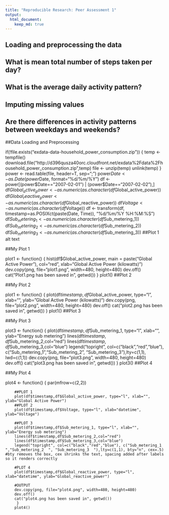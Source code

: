 ```yaml
---
title: "Reproducible Research: Peer Assessment 1"
output: 
  html_document:
    keep_md: true
---
```



## Loading and preprocessing the data



## What is mean total number of steps taken per day?



## What is the average daily activity pattern?



## Imputing missing values



## Are there differences in activity patterns between weekdays and weekends?

##Data Loading and Preprocessing

if(!file.exists("exdata-data-household_power_consumption.zip")) {
        temp <- tempfile()
        download.file("http://d396qusza40orc.cloudfront.net/exdata%2Fdata%2Fhousehold_power_consumption.zip",temp)
        file <- unzip(temp)
        unlink(temp)
}
power <- read.table(file, header=T, sep=";")
power$Date <- as.Date(power$Date, format="%d/%m/%Y")
df <- power[(power$Date=="2007-02-01") | (power$Date=="2007-02-02"),]
df$Global_active_power <- as.numeric(as.character(df$Global_active_power))
df$Global_reactive_power <- as.numeric(as.character(df$Global_reactive_power))
df$Voltage <- as.numeric(as.character(df$Voltage))
df <- transform(df, timestamp=as.POSIXct(paste(Date, Time)), "%d/%m/%Y %H:%M:%S")
df$Sub_metering_1 <- as.numeric(as.character(df$Sub_metering_1))
df$Sub_metering_2 <- as.numeric(as.character(df$Sub_metering_2))
df$Sub_metering_3 <- as.numeric(as.character(df$Sub_metering_3))
##Plot 1 alt text

##My Plot 1

plot1 <- function() {
        hist(df$Global_active_power, main = paste("Global Active Power"), col="red", xlab="Global Active Power (kilowatts)")
        dev.copy(png, file="plot1.png", width=480, height=480)
        dev.off()
        cat("Plot1.png has been saved in", getwd())
}
plot1()
##Plot 2 

##My Plot 2

plot1 <- function() {
        plot(df$timestamp,df$Global_active_power, type="l", xlab="", ylab="Global Active Power (kilowatts)")
        dev.copy(png, file="plot2.png", width=480, height=480)
        dev.off()
        cat("plot2.png has been saved in", getwd())
}
plot1()
##Plot 3 

##My Plot 3

plot3 <- function() {
        plot(df$timestamp,df$Sub_metering_1, type="l", xlab="", ylab="Energy sub metering")
        lines(df$timestamp,df$Sub_metering_2,col="red")
        lines(df$timestamp,df$Sub_metering_3,col="blue")
        legend("topright", col=c("black","red","blue"), c("Sub_metering_1  ","Sub_metering_2  ", "Sub_metering_3  "),lty=c(1,1), lwd=c(1,1))
        dev.copy(png, file="plot3.png", width=480, height=480)
        dev.off()
        cat("plot3.png has been saved in", getwd())
}
plot3()
##Plot 4 

##My Plot 4

plot4 <- function() {
        par(mfrow=c(2,2))
        
        ##PLOT 1
        plot(df$timestamp,df$Global_active_power, type="l", xlab="", ylab="Global Active Power")
        ##PLOT 2
        plot(df$timestamp,df$Voltage, type="l", xlab="datetime", ylab="Voltage")
        
        ##PLOT 3
        plot(df$timestamp,df$Sub_metering_1, type="l", xlab="", ylab="Energy sub metering")
        lines(df$timestamp,df$Sub_metering_2,col="red")
        lines(df$timestamp,df$Sub_metering_3,col="blue")
        legend("topright", col=c("black","red","blue"), c("Sub_metering_1  ","Sub_metering_2  ", "Sub_metering_3  "),lty=c(1,1), bty="n", cex=.5) #bty removes the box, cex shrinks the text, spacing added after labels so it renders correctly
        
        #PLOT 4
        plot(df$timestamp,df$Global_reactive_power, type="l", xlab="datetime", ylab="Global_reactive_power")
        
        #OUTPUT
        dev.copy(png, file="plot4.png", width=480, height=480)
        dev.off()
        cat("plot4.png has been saved in", getwd())
         }
        plot4()
